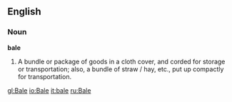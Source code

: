 ==English==

===Noun===

'''bale'''

#A bundle or package of goods in a cloth cover, and corded for storage or transportation; also, a bundle of straw / hay, etc., put up compactly for transportation.

[[gl:Bale]]
[[io:Bale]]
[[it:bale]]
[[ru:Bale]]